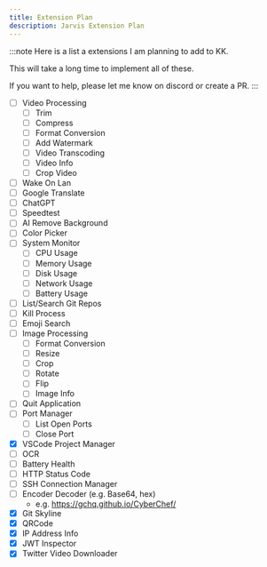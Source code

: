 ```yaml
---
title: Extension Plan
description: Jarvis Extension Plan
---
```


:::note
Here is a list a extensions I am planning to add to KK.

This will take a long time to implement all of these.

If you want to help, please let me know on discord or create a PR.
:::

- [ ] Video Processing
  - [ ] Trim
  - [ ] Compress
  - [ ] Format Conversion
  - [ ] Add Watermark
  - [ ] Video Transcoding
  - [ ] Video Info
  - [ ] Crop Video
- [ ] Wake On Lan
- [ ] Google Translate
- [ ] ChatGPT
- [ ] Speedtest
- [ ] AI Remove Background
- [ ] Color Picker
- [ ] System Monitor
  - [ ] CPU Usage
  - [ ] Memory Usage
  - [ ] Disk Usage
  - [ ] Network Usage
  - [ ] Battery Usage
- [ ] List/Search Git Repos
- [ ] Kill Process
- [ ] Emoji Search
- [ ] Image Processing
  - [ ] Format Conversion
  - [ ] Resize
  - [ ] Crop
  - [ ] Rotate
  - [ ] Flip
  - [ ] Image Info
- [ ] Quit Application
- [ ] Port Manager
  - [ ] List Open Ports
  - [ ] Close Port
- [x] VSCode Project Manager
- [ ] OCR
- [ ] Battery Health
- [ ] HTTP Status Code
- [ ] SSH Connection Manager
- [ ] Encoder Decoder (e.g. Base64, hex)
  - e.g. https://gchq.github.io/CyberChef/
- [x] Git Skyline
- [x] QRCode
- [x] IP Address Info
- [x] JWT Inspector
- [x] Twitter Video Downloader
